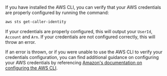 If you have installed the AWS CLI, you can verify that your AWS credentials are properly configured by running the command:

```bash title="Terminal command"
aws sts get-caller-identity
```

If your credentials are properly configured, this will output your `UserId`, `Account` and `Arn`.  If your credentials are not configured correctly, this will throw an error.

If an error is thrown, or if you were unable to use the AWS CLI to verify your credentials configuration, you can find additional guidance on configuring your AWS credentials by referencing [Amazon's documentation on configuring the AWS CLI](https://docs.aws.amazon.com/cli/latest/userguide/cli-chap-configure.html).

